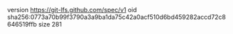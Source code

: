 version https://git-lfs.github.com/spec/v1
oid sha256:0773a70b99f3790a3a9ba1da75c42a0acf510d6bd459282accd72c8646519ffb
size 281
